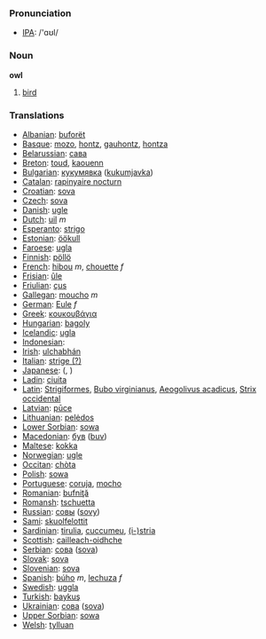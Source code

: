 === Pronunciation ===
*[[w:IPA|IPA]]: /'ɑʊl/

=== Noun ===

'''owl'''

# [[bird]]

=== Translations ===

*[[Albanian]]: [[buforët]]
*[[Basque]]: [[mozo]], [[hontz]], [[gauhontz]], [[hontza]]
*[[Belarussian]]: [[сава]]
*[[Breton]]: [[toud]], [[kaouenn]]
*[[Bulgarian]]: [[кукумявка]] ([[kukumjavka]])
*[[Catalan]]: [[rapinyaire nocturn]]
*[[Croatian]]: [[sova]]
*[[Czech]]: [[sova]]
*[[Danish]]: [[ugle]]
*[[Dutch]]: [[uil]] ''m''
*[[Esperanto]]: [[strigo]]
*[[Estonian]]: [[öökull]]
*[[Faroese]]: [[ugla]]
*[[Finnish]]: [[pöllö]]
*[[French]]: [[hibou]] ''m'', [[chouette]] ''f''
*[[Frisian]]: [[ûle]]
*[[Friulian]]: [[çus]]
*[[Gallegan]]: [[moucho]] ''m''
*[[German]]: [[Eule]] ''f''
*[[Greek]]: [[κουκουβάγια]] '' ''
*[[Hungarian]]: [[bagoly]]
*[[Icelandic]]: [[ugla]]
*[[Indonesian]]: [[]]
*[[Irish]]: [[ulchabhán]]
*[[Italian]]: [[strige (?)]] '' ''
*[[Japanese]]: [[]] ([[]], )
*[[Ladin]]: [[ciuita]]
*[[Latin]]: [[Strigiformes]], [[Bubo virginianus]], [[Aeogolivus acadicus]], [[Strix occidental]]
*[[Latvian]]: [[pūce]]
*[[Lithuanian]]: [[pelėdos]]
*[[Lower Sorbian]]: [[sowa]]
*[[Macedonian]]: [[був]] ([[buv]])
*[[Maltese]]: [[kokka]]
*[[Norwegian]]: [[ugle]]
*[[Occitan]]: [[chòta]]
*[[Polish]]: [[sowa]] '' ''
*[[Portuguese]]: [[coruja]], [[mocho]]
*[[Romanian]]: [[bufniţă]]
*[[Romansh]]: [[tschuetta]]
*[[Russian]]: [[совы]] ([[sovy]]) '' ''
*[[Sami]]: [[skuolfelottit]]
*[[Sardinian]]: [[tirulia]], [[cuccumeu]], [[(i-)stria]]
*[[Scottish]]: [[cailleach-oidhche]]
*[[Serbian]]: [[сова]] ([[sova]])
*[[Slovak]]: [[sova]]
*[[Slovenian]]: [[sova]]
*[[Spanish]]: [[búho]] ''m'', [[lechuza]] ''f''
*[[Swedish]]: [[uggla]]
*[[Turkish]]: [[baykuş]]
*[[Ukrainian]]: [[сова]] ([[sova]])
*[[Upper Sorbian]]: [[sowa]]
*[[Welsh]]: [[tylluan]]